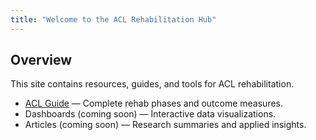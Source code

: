 ```yaml
---
title: "Welcome to the ACL Rehabilitation Hub"
---
```


## Overview

This site contains resources, guides, and tools for ACL rehabilitation.

-   [ACL Guide](CSIP-RTP-ACL.qmd) — Complete rehab phases and outcome measures.
-   Dashboards (coming soon) — Interactive data visualizations.
-   Articles (coming soon) — Research summaries and applied insights.
